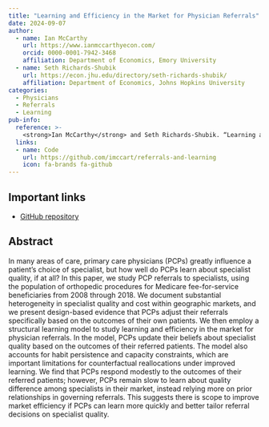 ```yaml
---
title: "Learning and Efficiency in the Market for Physician Referrals"
date: 2024-09-07
author:
  - name: Ian McCarthy
    url: https://www.ianmccarthyecon.com/
    orcid: 0000-0001-7942-3468
    affiliation: Department of Economics, Emory University
  - name: Seth Richards-Shubik
    url: https://econ.jhu.edu/directory/seth-richards-shubik/
    affiliation: Department of Economics, Johns Hopkins University
categories:
  - Physicians
  - Referrals
  - Learning
pub-info:
  reference: >-
    <strong>Ian McCarthy</strong> and Seth Richards-Shubik. “Learning and Efficiency in the Market for Physician Referrals,” <em>Working Paper</em>
  links:
  - name: Code
    url: https://github.com/imccart/referrals-and-learning
    icon: fa-brands fa-github
---
```


## Important links

- [GitHub repository](https://github.com/imccart/referrals-and-learning)


## Abstract

In many areas of care, primary care physicians (PCPs) greatly influence a patient's choice of specialist, but how well do PCPs learn about specialist quality, if at all? In this paper, we study PCP referrals to specialists, using the population of orthopedic procedures for Medicare fee-for-service beneficiaries from 2008 through 2018. We document substantial heterogeneity in specialist quality and cost within geographic markets, and we present design-based evidence that PCPs adjust their referrals specifically based on the outcomes of their own patients. We then employ a structural learning model to study learning and efficiency in the market for physician referrals. In the model, PCPs update their beliefs about specialist quality based on the outcomes of their referred patients. The model also accounts for habit persistence and capacity constraints, which are important limitations for counterfactual reallocations under improved learning. We find that PCPs respond modestly to the outcomes of their referred patients; however, PCPs remain slow to learn about quality difference among specialists in their market, instead relying more on prior relationships in governing referrals. This suggests there is scope to improve market efficiency if PCPs can learn more quickly and better tailor referral decisions on specialist quality. 
